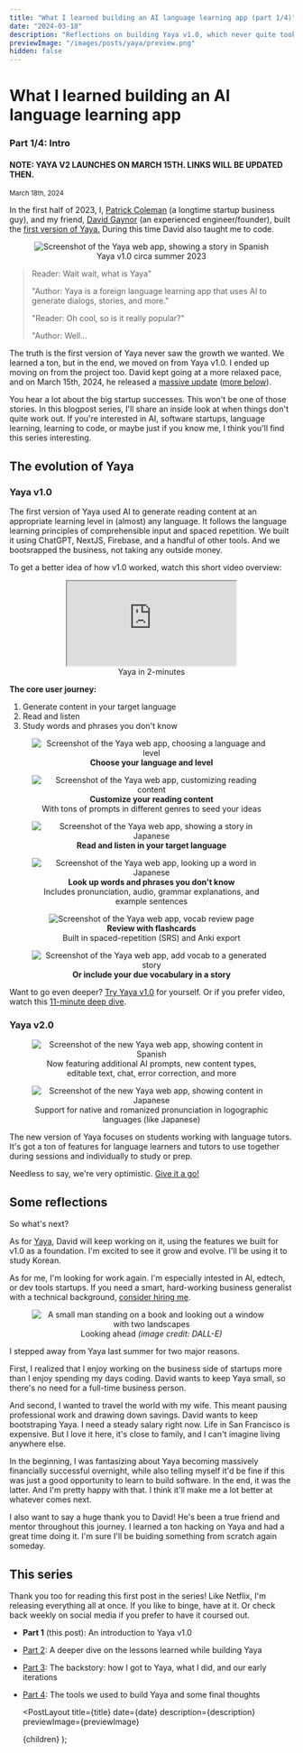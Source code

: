 ```yaml
---
title: "What I learned building an AI language learning app (part 1/4)"
date: "2024-03-18"
description: "Reflections on building Yaya v1.0, which never quite took off, with a friend in 2023 H1"
previewImage: "/images/posts/yaya/preview.png"
hidden: false
---
```



# What I learned building an AI language learning app

### Part 1/4: Intro

#### NOTE: YAYA V2 LAUNCHES ON MARCH 15TH. LINKS WILL BE UPDATED THEN.

<small>
  <time dateTime={date}>March 18th, 2024</time>
</small>

In the first half of 2023, I, [Patrick Coleman](/about) (a longtime startup business guy), and my friend, [David Gaynor](http://freedavid.co/) (an experienced engineer/founder), built the [first version of Yaya.](https://www.yaya.press) During this time David also taught me to code.

<figure align="center">
  <Image
    src="/images/posts/yaya/reader.png"
    className="mx-auto"
    alt="Screenshot of the Yaya web app, showing a story in Spanish"
    width={500}
    height={500}
  />
  <figcaption>Yaya v1.0 circa summer 2023</figcaption>
</figure>

> Reader: Wait wait, what is Yaya"
>
> "Author: Yaya is a foreign language learning app that uses AI to generate dialogs, stories, and more."
>
> "Reader: Oh cool, so is it really popular?"
>
> "Author: Well...

The truth is the first version of Yaya never saw the growth we wanted. We learned a ton, but in the end, we moved on from Yaya v1.0. I ended up moving on from the project too. David kept going at a more relaxed pace, and on March 15th, 2024, he released a [massive update](https://www.yaya.press) ([more below](#v2)).

You hear a lot about the big startup successes. This won't be one of those stories. In this blogpost series, I'll share an inside look at when things don't quite work out. If you're interested in AI, software startups, language learning, learning to code, or maybe just if you know me, I think you'll find this series interesting.

## The evolution of Yaya

### Yaya v1.0

The first version of Yaya used AI to generate reading content at an appropriate learning level in (almost) any language. It follows the language learning principles of comprehensible input and spaced repetition. We built it using ChatGPT, NextJS, Firebase, and a handful of other tools. And we bootsrapped the business, not taking any outside money.

To get a better idea of how v1.0 worked, watch this short video overview:

<figure align="center">
  <iframe
    width={560}
    height={315}
    className="mx-auto border-none md:w-0 w-full"
    src="https://www.youtube-nocookie.com/embed/hr61Y_F6oAU?si=CjcigNGRM4q8VNty"
    title="YouTube video player: Yaya preview"
    allow="accelerometer; autoplay; clipboard-write; encrypted-media; gyroscope; picture-in-picture; web-share"
    allowFullScreen
  ></iframe>
  <figcaption>Yaya in 2-minutes</figcaption>
</figure>

**The core user journey:**

1. Generate content in your target language
1. Read and listen
1. Study words and phrases you don't know

<figure align="center">
  <Image
    src="/images/posts/yaya/choose.png"
    className="mx-auto"
    alt="Screenshot of the Yaya web app, choosing a language and level"
    width={500}
    height={500}
  />
  <figcaption>
    <strong>Choose your language and level</strong>
  </figcaption>
</figure>

<figure align="center">
  <Image
    src="/images/posts/yaya/customize.png"
    className="mx-auto"
    alt="Screenshot of the Yaya web app, customizing reading content"
    width={500}
    height={500}
  />
  <figcaption>
    <strong>Customize your reading content</strong>
    <br />
    With tons of prompts in different genres to seed your ideas
  </figcaption>
</figure>

<figure align="center">
  <Image
    src="/images/posts/yaya/read.png"
    className="mx-auto"
    alt="Screenshot of the Yaya web app, showing a story in Japanese"
    width={500}
    height={500}
  />
  <figcaption>
    <strong>Read and listen in your target language</strong>
  </figcaption>
</figure>

<figure align="center">
  <Image
    src="/images/posts/yaya/lookup.png"
    className="mx-auto"
    alt="Screenshot of the Yaya web app, looking up a word in Japanese"
    width={500}
    height={500}
  />
  <figcaption>
    <strong>Look up words and phrases you don't know</strong>
    <br />
    Includes pronunciation, audio, grammar explanations, and example sentences
  </figcaption>
</figure>

<figure align="center">
  <Image
    src="/images/posts/yaya/study.png"
    className="mx-auto"
    alt="Screenshot of the Yaya web app, vocab review page"
    width={500}
    height={500}
  />
  <figcaption>
    <strong>Review with flashcards</strong>
    <br />
    Built in spaced-repetition (SRS) and Anki export
  </figcaption>
</figure>

<figure align="center">
  <Image
    src="/images/posts/yaya/srs.png"
    className="mx-auto"
    alt="Screenshot of the Yaya web app, add vocab to a generated story"
    width={500}
    height={500}
  />
  <figcaption>
    <strong>Or include your due vocabulary in a story</strong>
  </figcaption>
</figure>

Want to go even deeper? [Try Yaya v1.0](https://lang-interlacer-qhvrm2vxu-yayayomu.vercel.app/) for yourself. Or if you prefer video, watch this [11-minute deep dive](https://www.youtube.com/watch?v=rWw079aEzw8).

<a id="v2"></a>

### Yaya v2.0

<figure align="center">
  <Image
    src="/images/posts/yaya/v2.png"
    className="mx-auto"
    alt="Screenshot of the new Yaya web app, showing content in Spanish"
    width={500}
    height={500}
  />
  <figcaption>
    Now featuring additional AI prompts, new content types, editable text, chat,
    error correction, and more
  </figcaption>
</figure>

<figure align="center">
  <Image
    src="/images/posts/yaya/v2japanese.png"
    className="mx-auto"
    alt="Screenshot of the new Yaya web app, showing content in Japanese"
    width={500}
    height={500}
  />
  <figcaption>
    Support for native and romanized pronunciation in logographic languages
    (like Japanese)
  </figcaption>
</figure>

The new version of Yaya focuses on students working with language tutors. It's got a ton of features for language learners and tutors to use together during sessions and individually to study or prep.

Needless to say, we're very optimistic. [Give it a go!](https://www.yaya.press/)

## Some reflections

So what's next?

As for [Yaya](https://yaya.press/), David will keep working on it, using the features we built for v1.0 as a foundation. I'm excited to see it grow and evolve. I'll be using it to study Korean.

As for me, I'm looking for work again. I'm especially intested in AI, edtech, or dev tools startups. If you need a smart, hard-working business generalist with a technical background, [consider hiring me](/hireme).

<figure align="center">
  <Image
    src="/images/posts/yaya/next.webp"
    className="mx-auto"
    alt="A small man standing on a book and looking out a window with two landscapes"
    width={500}
    height={500}
  />
  <figcaption>
    Looking ahead <em>(image credit: DALL-E)</em>
  </figcaption>
</figure>

I stepped away from Yaya last summer for two major reasons.

First, I realized that I enjoy working on the business side of startups more than I enjoy spending my days coding. David wants to keep Yaya small, so there's no need for a full-time business person.

And second, I wanted to travel the world with my wife. This meant pausing professional work and drawing down savings. David wants to keep bootstraping Yaya. I need a steady salary right now. Life in San Francisco is expensive. But I love it here, it's close to family, and I can't imagine living anywhere else.

In the beginning, I was fantasizing about Yaya becoming massively financially successful overnight, while also telling myself it'd be fine if this was just a good opportunity to learn to build software. In the end, it was the latter. And I'm pretty happy with that. I think it'll make me a lot better at whatever comes next.

I also want to say a huge thank you to David! He's been a true friend and mentor throughout this journey. I learned a ton hacking on Yaya and had a great time doing it. I'm sure I'll be buiding something from scratch again someday.

## This series

Thank you too for reading this first post in the series! Like Netflix, I'm releasing everything all at once. If you like to binge, have at it. Or check back weekly on social media if you prefer to have it coursed out.

- **Part 1** (this post): An introduction to Yaya v1.0
- [Part 2](/posts/yaya2): A deeper dive on the lessons learned while building Yaya
- [Part 3](/posts/yaya3): The backstory: how I got to Yaya, what I did, and our early iterations
- [Part 4](/posts/yaya4): The tools we used to build Yaya and some final thoughts

  <PostLayout
    title={title}
    date={date}
    description={description}
    previewImage={previewImage}
  >
    {children}
  </PostLayout>
);
